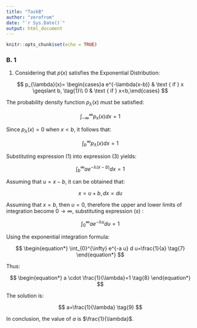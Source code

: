 ```yaml
---
title: "TaskB"
author: "zerofrom"
date: "`r Sys.Date()`"
output: html_document
---
```


```r
knitr::opts_chunk$set(echo = TRUE)
```

### B. 1
(1) Considering that $p(x)$ satisfies the Exponential Distribution:

$$
p_{\lambda}(x)= \begin{cases}a e^{-\lambda(x-b)} & \text { if } x \geqslant b,  \tag{1}\\ 0 & \text { if } x<b,\end{cases}
$$

The probability density function $p_{\lambda}(x)$ must be satisfied:

$$
\begin{equation*}
\int_{-\infty}^{\infty} p_{x}(x) d x=1 \tag{2}
\end{equation*}
$$

Since $p_{\lambda}(x)=0$ when $x<b$, it follows that:

$$
\begin{equation*}
\int_{b}^{\infty} p_{\lambda}(x) d x=1 \tag{3}
\end{equation*}
$$

Substituting expression (1) into expression (3) yields:

$$
\begin{equation*}
\int_{b}^{\infty} a e^{-\lambda(x-b)} d x=1 \tag{4}
\end{equation*}
$$

Assuming that $u=x-b$, it can be obtained that:

$$
\begin{equation*}
x=u+b, d x=d u \tag{5}
\end{equation*}
$$

Assuming that $x=b$, then $u=0$, therefore the upper and lower limits of integration become $0 \rightarrow \infty$, substituting expression $(s)$ :

$$
\begin{equation*}
\int_{0}^{\infty} a e^{-\lambda u} d u=1 \tag{6}
\end{equation*}
$$

Using the exponential integration formula:

$$
\begin{equation*}
\int_{0}^{\infty} e^{-a u} d u=\frac{1}{a} \tag{7}
\end{equation*}
$$

Thus:

$$
\begin{equation*}
a \cdot \frac{1}{\lambda}=1 \tag{8}
\end{equation*}
$$

The solution is:

$$
a=\frac{1}{\lambda} \tag{9}
$$

In conclusion, the value of $a$ is $\frac{1}{\lambda}$.


